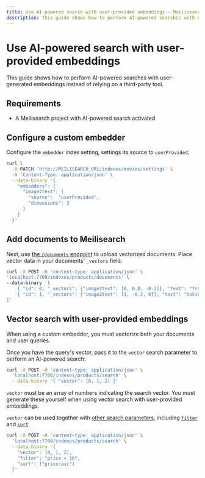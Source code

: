 ```yaml
---
title: Use AI-powered search with user-provided embeddings — Meilisearch documentation
description: This guide shows how to perform AI-powered searches with user-generated embeddings instead of relying on a third-party tool.
---
```


# Use AI-powered search with user-provided embeddings <NoticeTag type="experimental" label="experimental" />

This guide shows how to perform AI-powered searches with user-generated embeddings instead of relying on a third-party tool.

## Requirements

- A Meilisearch project with AI-powered search activated

## Configure a custom embedder

Configure the `embedder` index setting, settings its source to `userProvided`:

```sh
curl \
  -X PATCH 'http://MEILISEARCH_URL/indexes/movies/settings' \
  -H 'Content-Type: application/json' \
  --data-binary '{
    "embedders": {
      "image2text": {
        "source":  "userProvided",
        "dimensions": 3
      }
    }
  }'
```

## Add documents to Meilisearch

Next, use [the `/documents` endpoint](/reference/api/documents?utm_campaign=vector-search&utm_source=docs&utm_medium=vector-search-guide) to upload vectorized documents. Place vector data in your documents' `_vectors` field:

```sh
curl -X POST -H 'content-type: application/json' \
'localhost:7700/indexes/products/documents' \
--data-binary '[
    { "id": 0, "_vectors": {"image2text": [0, 0.8, -0.2]}, "text": "frying pan" },
    { "id": 1, "_vectors": {"image2text": [1, -0.2, 0]}, "text": "baking dish" }
]'
```

## Vector search with user-provided embeddings

When using a custom embedder, you must vectorize both your documents and user queries.

Once you have the query's vector, pass it to the `vector` search parameter to perform an AI-powered search:

```sh
curl -X POST -H 'content-type: application/json' \
  'localhost:7700/indexes/products/search' \
  --data-binary '{ "vector": [0, 1, 2] }'
```

`vector` must be an array of numbers indicating the search vector. You must generate these yourself when using vector search with user-provided embeddings.

`vector` can be used together with [other search parameters](/reference/api/search?utm_campaign=vector-search&utm_source=docs&utm_medium=vector-search-guide), including [`filter`](/reference/api/search#filter) and [`sort`](/reference/api/search#sort):

```sh
curl -X POST -H 'content-type: application/json' \
  'localhost:7700/indexes/products/search' \
  --data-binary '{
    "vector": [0, 1, 2],
    "filter": "price < 10",
    "sort": ["price:asc"]
  }'
```
